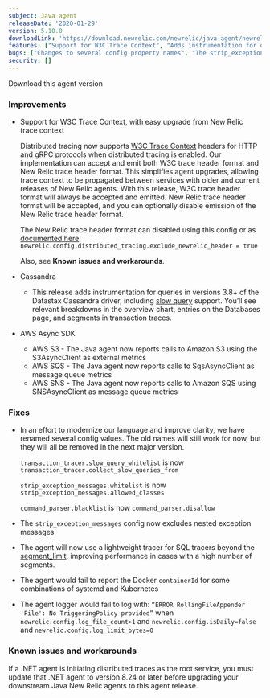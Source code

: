 ```yaml
---
subject: Java agent
releaseDate: '2020-01-29'
version: 5.10.0
downloadLink: 'https://download.newrelic.com/newrelic/java-agent/newrelic-agent/5.10.0/'
features: ["Support for W3C Trace Context", "Adds instrumentation for queries in versions 3.8+ of the Datastax Cassandra driver", "AWS Async SDK for S3, SQS, and SNS"]
bugs: ["Changes to several config property names", "The strip_exception_messages config now excludes nested exception messages", "The agent will now use a lightweight tracer for SQL tracers beyond the segment_limit", "The agent would fail to report the Docker containerId for some combinations of systemd and Kubernetes", "The agent logger could fail to log"]
security: []
---
```


<ButtonGroup>
  <ButtonLink
    role="button"
    to="https://download.newrelic.com/newrelic/java-agent/newrelic-agent/5.10.0/"
    variant="primary"
  >
    Download this agent version
  </ButtonLink>
</ButtonGroup>

### Improvements

* Support for W3C Trace Context, with easy upgrade from New Relic trace context

  Distributed tracing now supports [W3C Trace Context](https://docs.newrelic.com/docs/understand-dependencies/distributed-tracing/get-started/how-new-relic-distributed-tracing-works#headers) headers for HTTP and gRPC protocols when distributed tracing is enabled. Our implementation can accept and emit both W3C trace header format and New Relic trace header format. This simplifies agent upgrades, allowing trace context to be propagated between services with older and current releases of New Relic agents. With this release, W3C trace header format will always be accepted and emitted. New Relic trace header format will be accepted, and you can optionally disable emission of the New Relic trace header format.

  The New Relic trace header format can disabled using this config or as [documented here](https://docs.newrelic.com/docs/agents/java-agent/configuration/java-agent-configuration-config-file#dt-exclude_newrelic_header): `newrelic.config.distributed_tracing.exclude_newrelic_header = true`

  Also, see **Known issues and workarounds**.
* Cassandra

  * This release adds instrumentation for queries in versions 3.8+ of the Datastax Cassandra driver, including [slow query](https://docs.newrelic.com/docs/apm/applications-menu/monitoring/databases-slow-queries-page) support. You’ll see relevant breakdowns in the overview chart, entries on the Databases page, and segments in transaction traces.
* AWS Async SDK

  * AWS S3 - The Java agent now reports calls to Amazon S3 using the S3AsyncClient as external metrics
  * AWS SQS - The Java agent now reports calls to SqsAsyncClient as message queue metrics
  * AWS SNS - The Java agent now reports calls to Amazon SQS using SNSAsyncClient as message queue metrics

### Fixes

* In an effort to modernize our language and improve clarity, we have renamed several config values. The old names will still work for now, but they will all be removed in the next major version.

  `transaction_tracer.slow_query_whitelist` is now `transaction_tracer.collect_slow_queries_from`

  `strip_exception_messages.whitelist` is now `strip_exception_messages.allowed_classes`

  `command_parser.blacklist` is now `command_parser.disallow`
* The `strip_exception_messages` config now excludes nested exception messages
* The agent will now use a lightweight tracer for SQL tracers beyond the [segment_limit](https://docs.newrelic.com/docs/agents/java-agent/configuration/java-agent-configuration-config-file#cfg-tt-segment_limit), improving performance in cases with a high number of segments.
* The agent would fail to report the Docker `containerId` for some combinations of systemd and Kubernetes
* The agent logger would fail to log with: `“ERROR RollingFileAppender 'File': No TriggeringPolicy provided”` when `newrelic.config.log_file_count>1` and `newrelic.config.isDaily=false` and `newrelic.config.log_limit_bytes=0`

### Known issues and workarounds

If a .NET agent is initiating distributed traces as the root service, you must update that .NET agent to version 8.24 or later before upgrading your downstream Java New Relic agents to this agent release.
